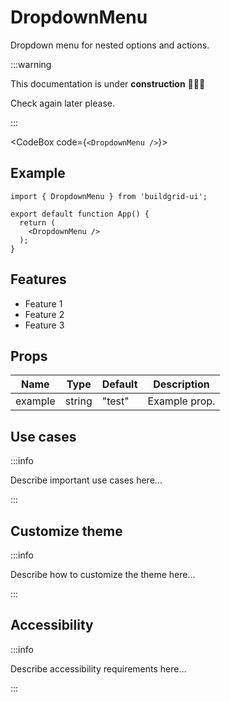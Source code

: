 


# DropdownMenu

Dropdown menu for nested options and actions.

:::warning

This documentation is under **construction** 🚧👷‍♂️

Check again later please.

:::

<CodeBox code={`<DropdownMenu />`}>
	<DropdownMenu />
</CodeBox>

## Example

```tsx
import { DropdownMenu } from 'buildgrid-ui';

export default function App() {
  return (
    <DropdownMenu />
  );
}
```

## Features

- Feature 1
- Feature 2
- Feature 3

## Props

| Name    | Type    | Default | Description     |
|---------|---------|---------|-----------------|
| example | string  | "test"  | Example prop.   |

## Use cases

:::info

Describe important use cases here...

:::

## Customize theme

:::info

Describe how to customize the theme here...

:::

## Accessibility

:::info

Describe accessibility requirements here...

:::
